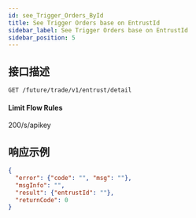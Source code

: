 ```yaml
---
id: see_Trigger_Orders_ById
title: See Trigger Orders base on EntrustId
sidebar_label: See Trigger Orders base on EntrustId
sidebar_position: 5
---
```


## 接口描述

`GET /future/trade/v1/entrust/detail`

#### **Limit Flow Rules**

200/s/apikey

## 响应示例

```json
{
  "error": {"code": "", "msg": ""},
  "msgInfo": "",
  "result": {"entrustId": ""},
  "returnCode": 0
}
```

